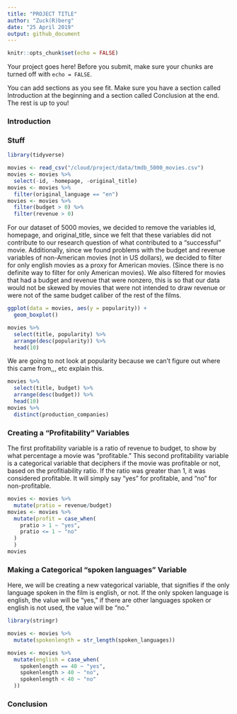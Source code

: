 ```yaml
---
title: "PROJECT TITLE"
author: "Zuck(R)berg"
date: "25 April 2019"
output: github_document
---
```


```r
knitr::opts_chunk$set(echo = FALSE)
```

Your project goes here! Before you submit, make sure your chunks are turned off with `echo = FALSE`. 

You can add sections as you see fit. Make sure you have a section called Introduction at the beginning and a section called Conclusion at the end. The rest is up to you!

### Introduction

### Stuff

```r
library(tidyverse)

movies <- read_csv("/cloud/project/data/tmdb_5000_movies.csv")
movies <- movies %>%
  select(-id, -homepage, -original_title)
movies <- movies %>%
  filter(original_language == "en")
movies <- movies %>%
  filter(budget > 0) %>%
  filter(revenue > 0)

```

For our dataset of 5000 movies, we decided to remove the variables id, homepage, and original_title, since we felt that these variables did not contribute to our research question of what contributed to a "successful" movie. Additionally, since we found problems with the budget and revenue variables of non-American movies (not in US dollars), we decided to filter for only english movies as a proxy for American movies. (Since there is no definite way to filter for only American movies). 
We also filtered for movies that had a budget and revenue that were nonzero, this is so that our data would not be skewed by movies that were not intended to draw revenue or were not of the same budget caliber of the rest of the films. 

```r
ggplot(data = movies, aes(y = popularity)) +
  geom_boxplot()

movies %>%
  select(title, popularity) %>%
  arrange(desc(popularity)) %>%
  head(10)
```

We are going to not look at popularity because we can't figure out where this came from,,, etc explain this.

```r
movies %>%
  select(title, budget) %>%
  arrange(desc(budget)) %>%
  head(10)
movies %>%
  distinct(production_companies)
```

### Creating a "Profitability" Variables

The first profitability variable is a ratio of revenue to budget, to show by what percentage a movie was "profitable."
This second profitability variable is a categorical variable that deciphers if the movie was profitable or not, based on the profitiability ratio. If the ratio was greater than 1, it was considered profitable. It will simply say "yes" for profitable, and "no" for non-profitable.

```r
movies <- movies %>% 
  mutate(pratio = revenue/budget) 
movies <- movies %>%
  mutate(profit = case_when(
    pratio > 1 ~ "yes",
    pratio <= 1 ~ "no"
  )
  )
movies
```

### Making a Categorical "spoken languages" Variable 

Here, we will be creating a new vategorical variable, that signifies if the only language spoken in the film is english, or not. If the only spoken language is english, the value will be "yes," if there are other languages spoken or english is not used, the value will be "no."

```r
library(stringr)

movies <- movies %>%
  mutate(spokenlength = str_length(spoken_languages))

movies <- movies %>%
  mutate(english = case_when(
    spokenlength == 40 ~ "yes",
    spokenlength > 40 ~ "no",
    spokenlength < 40 ~ "no"
  ))
```







### Conclusion


